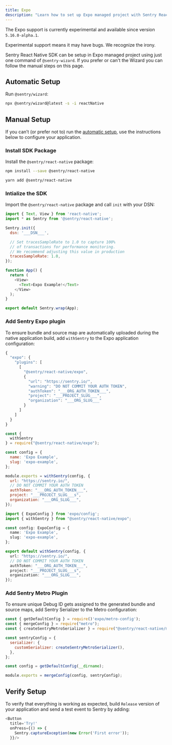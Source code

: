 ```yaml
---
title: Expo
description: "Learn how to set up Expo managed project with Sentry React Native SDK."
---
```


<Alert level="info" title="Experimental Support">

The Expo support is currently experimental and available since version `5.16.0-alpha.1`.

Experimental support means it may have bugs. We recognize the irony.

</Alert>

Sentry React Native SDK can be setup in Expo managed project using just one command of `@sentry-wizard`. If you prefer or can't the Wizard you can follow the manual steps on this page.

## Automatic Setup

Run `@sentry/wizard`:

```bash {tabTitle:npm}
npx @sentry/wizard@latest -s -i reactNative
```

## Manual Setup

If you can’t (or prefer not to) run the [automatic setup](/platforms/react-native), use the instructions below to configure your application.

### Install SDK Package

Install the `@sentry/react-native` package:

```bash {tabTitle:npm}
npm install --save @sentry/react-native
```

```bash {tabTitle:Yarn}
yarn add @sentry/react-native
```

### Intialize the SDK

Import the `@sentry/react-native` package and call `init` with your DSN:

```javascript {tabTitle:App.js/App.tsx}
import { Text, View } from 'react-native';
import * as Sentry from '@sentry/react-native';

Sentry.init({
  dsn: '___DSN___',

  // Set tracesSampleRate to 1.0 to capture 100%
  // of transactions for performance monitoring.
  // We recommend adjusting this value in production
  tracesSampleRate: 1.0,
});

function App() {
  return (
    <View>
      <Text>Expo Example!</Text>
    </View>
  );
}

export default Sentry.wrap(App);
```

### Add Sentry Expo plugin

To ensure bundle and source map are automatically uploaded during the native application build, add `withSentry` to the Expo application configuration:

```javascript {tabTitle:app.json/app.config.json}
{
  "expo": {
    "plugins": [
      [
        "@sentry/react-native/expo",
        {
          "url": "https://sentry.io/",
          "warning": "DO NOT COMMIT YOUR AUTH TOKEN",
          "authToken": "___ORG_AUTH_TOKEN___",
          "project": "___PROJECT_SLUG___",
          "organization": "___ORG_SLUG___"
        }
      ]
    ]
  }
}
```

```javascript {tabTitle:app.config.js}
const {
  withSentry
} = require("@sentry/react-native/expo");

const config = {
  name: 'Expo Example',
  slug: 'expo-example',
};

module.exports = withSentry(config, {
  url: "https://sentry.io/",
  // DO NOT COMMIT YOUR AUTH TOKEN
  authToken: "___ORG_AUTH_TOKEN___",
  project: "___PROJECT_SLUG___s",
  organization: "___ORG_SLUG___",
});
```

```typescript {tabTitle:app.config.ts}
import { ExpoConfig } from 'expo/config';
import { withSentry } from "@sentry/react-native/expo";

const config: ExpoConfig = {
  name: 'Expo Example',
  slug: 'expo-example',
};

export default withSentry(config, {
  url: "https://sentry.io/",
  // DO NOT COMMIT YOUR AUTH TOKEN
  authToken: "___ORG_AUTH_TOKEN___",
  project: "___PROJECT_SLUG___s",
  organization: "___ORG_SLUG___",
});
```

### Add Sentry Metro Plugin

To ensure unique Debug ID gets assigned to the generated bundle and source maps, add Sentry Serializer to the Metro configuration:

```javascript {tabTitle:metro.config.js}
const { getDefaultConfig } = require()'expo/metro-config');
const { mergeConfig } = require("metro");
const { createSentryMetroSerializer } = require("@sentry/react-native/metro");

const sentryConfig = {
  serializer: {
    customSerializer: createSentryMetroSerializer(),
  },
};

const config = getDefaultConfig(__dirname);

module.exports = mergeConfig(config, sentryConfig);
```

## Verify Setup

To verify that everything is working as expected, build `Release` version of your application and send a test event to Sentry by adding:

```javascript
<Button
  title='Try!'
  onPress={() => {
    Sentry.captureException(new Error('First error'));
  }}/>
```
